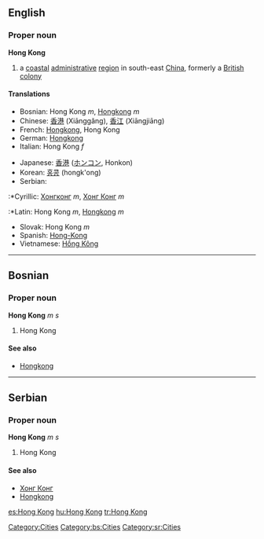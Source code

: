 
{{wikipedia}}

==English==
{{wikipedia}}
===Proper noun===
'''Hong Kong'''
#a [[coastal]] [[administrative]] [[region]] in south-east [[China]], formerly a [[British]] [[colony]]

[[Category:Cities]]

====Translations====
{{top}}
*Bosnian: Hong Kong ''m'', [[Hongkong]] ''m''
*Chinese: [[香港]] (Xiānggǎng), [[香江]] (Xiāngjiāng)
*French: [[Hongkong]], Hong Kong
*German: [[Hongkong]]
*Italian: Hong Kong ''f''
{{mid}}
*Japanese: [[香港]] ([[ホンコン]], Honkon)
*Korean: [[홍콩]] (hongk'ong) 
*Serbian:
:*Cyrillic: [[Хонгконг]] ''m'', [[Хонг Конг]] ''m''
:*Latin: Hong Kong ''m'', [[Hongkong]] ''m''
*Slovak: Hong Kong ''m''
*Spanish: [[Hong-Kong]]
*Vietnamese: [[Hồng Kông]]
{{bottom}}

----

==Bosnian==
===Proper noun===
'''Hong Kong''' ''m s''
#Hong Kong
====See also====
*[[Hongkong#Bosnian|Hongkong]]
[[Category:bs:Cities]]

----

==Serbian==
===Proper noun===
'''Hong Kong''' ''m s''
#Hong Kong
====See also====
*[[Хонг Конг#Serbian|Хонг Конг]]
*[[Hongkong#Serbian|Hongkong]]
[[Category:sr:Cities]]

[[es:Hong Kong]]
[[hu:Hong Kong]]
[[tr:Hong Kong]]